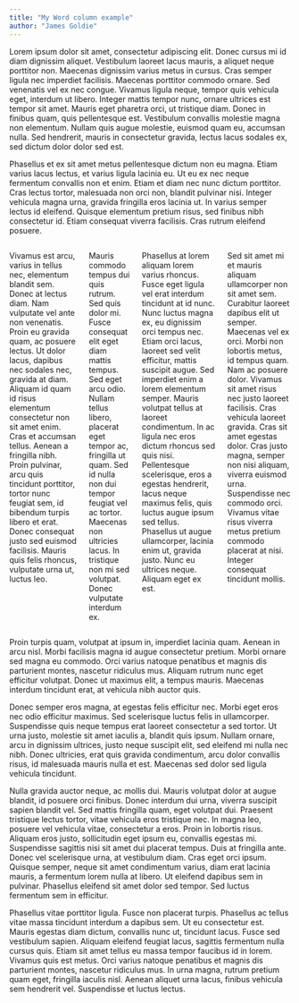 ```yaml
---
title: "My Word column example"
author: "James Goldie"
---
```


Lorem ipsum dolor sit amet, consectetur adipiscing elit. Donec cursus mi id diam dignissim aliquet. Vestibulum laoreet lacus mauris, a aliquet neque porttitor non. Maecenas dignissim varius metus in cursus. Cras semper ligula nec imperdiet facilisis. Maecenas porttitor commodo ornare. Sed venenatis vel ex nec congue. Vivamus ligula neque, tempor quis vehicula eget, interdum ut libero. Integer mattis tempor nunc, ornare ultrices est tempor sit amet. Mauris eget pharetra orci, ut tristique diam. Donec in finibus quam, quis pellentesque est. Vestibulum convallis molestie magna non elementum. Nullam quis augue molestie, euismod quam eu, accumsan nulla. Sed hendrerit, mauris in consectetur gravida, lectus lacus sodales ex, sed dictum dolor dolor sed est.

Phasellus et ex sit amet metus pellentesque dictum non eu magna. Etiam varius lacus lectus, et varius ligula lacinia eu. Ut eu ex nec neque fermentum convallis non et enim. Etiam et diam nec nunc dictum porttitor. Cras lectus tortor, malesuada non orci non, blandit pulvinar nisi. Integer vehicula magna urna, gravida fringilla eros lacinia ut. In varius semper lectus id eleifend. Quisque elementum pretium risus, sed finibus nibh consectetur id. Etiam consequat viverra facilisis. Cras rutrum eleifend posuere.

:::: {.columns}

Vivamus est arcu, varius in tellus nec, elementum blandit sem. Donec at lectus diam. Nam vulputate vel ante non venenatis. Proin eu gravida quam, ac posuere lectus. Ut dolor lacus, dapibus nec sodales nec, gravida at diam. Aliquam id quam id risus elementum consectetur non sit amet enim. Cras et accumsan tellus. Aenean a fringilla nibh. Proin pulvinar, arcu quis tincidunt porttitor, tortor nunc feugiat sem, id bibendum turpis libero et erat. Donec consequat justo sed euismod facilisis. Mauris quis felis rhoncus, vulputate urna ut, luctus leo.

Mauris commodo tempus dui quis rutrum. Sed quis dolor mi. Fusce consequat elit eget diam mattis tempus. Sed eget arcu odio. Nullam tellus libero, placerat eget tempor ac, fringilla ut quam. Sed id nulla non dui tempor feugiat vel ac tortor. Maecenas non ultricies lacus. In tristique non mi sed volutpat. Donec vulputate interdum ex.

Phasellus at lorem aliquam lorem varius rhoncus. Fusce eget ligula vel erat interdum tincidunt at id nunc. Nunc luctus magna ex, eu dignissim orci tempus nec. Etiam orci lacus, laoreet sed velit efficitur, mattis suscipit augue. Sed imperdiet enim a lorem elementum semper. Mauris volutpat tellus at laoreet condimentum. In ac ligula nec eros dictum rhoncus sed quis nisi. Pellentesque scelerisque, eros a egestas hendrerit, lacus neque maximus felis, quis luctus augue ipsum sed tellus. Phasellus ut augue ullamcorper, lacinia enim ut, gravida justo. Nunc eu ultrices neque. Aliquam eget ex est.

Sed sit amet mi et mauris aliquam ullamcorper non sit amet sem. Curabitur laoreet dapibus elit ut semper. Maecenas vel ex orci. Morbi non lobortis metus, id tempus quam. Nam ac posuere dolor. Vivamus sit amet risus nec justo laoreet facilisis. Cras vehicula laoreet gravida. Cras sit amet egestas dolor. Cras justo magna, semper non nisi aliquam, viverra euismod urna. Suspendisse nec commodo orci. Vivamus vitae risus viverra metus pretium commodo placerat at nisi. Integer consequat tincidunt mollis.

::::

Proin turpis quam, volutpat at ipsum in, imperdiet lacinia quam. Aenean in arcu nisl. Morbi facilisis magna id augue consectetur pretium. Morbi ornare sed magna eu commodo. Orci varius natoque penatibus et magnis dis parturient montes, nascetur ridiculus mus. Aliquam rutrum nunc eget efficitur volutpat. Donec ut maximus elit, a tempus mauris. Maecenas interdum tincidunt erat, at vehicula nibh auctor quis.

Donec semper eros magna, at egestas felis efficitur nec. Morbi eget eros nec odio efficitur maximus. Sed scelerisque luctus felis in ullamcorper. Suspendisse quis neque tempus erat laoreet consectetur a sed tortor. Ut urna justo, molestie sit amet iaculis a, blandit quis ipsum. Nullam ornare, arcu in dignissim ultrices, justo neque suscipit elit, sed eleifend mi nulla nec nibh. Donec ultricies, erat quis gravida condimentum, arcu dolor convallis risus, id malesuada mauris nulla et est. Maecenas sed dolor sed ligula vehicula tincidunt.

Nulla gravida auctor neque, ac mollis dui. Mauris volutpat dolor at augue blandit, id posuere orci finibus. Donec interdum dui urna, viverra suscipit sapien blandit vel. Sed mattis fringilla quam, eget volutpat dui. Praesent tristique lectus tortor, vitae vehicula eros tristique nec. In magna leo, posuere vel vehicula vitae, consectetur a eros. Proin in lobortis risus. Aliquam eros justo, sollicitudin eget ipsum eu, convallis egestas mi. Suspendisse sagittis nisi sit amet dui placerat tempus. Duis at fringilla ante. Donec vel scelerisque urna, at vestibulum diam. Cras eget orci ipsum. Quisque semper, neque sit amet condimentum varius, diam erat lacinia mauris, a fermentum lorem nulla at libero. Ut eleifend dapibus sem in pulvinar. Phasellus eleifend sit amet dolor sed tempor. Sed luctus fermentum sem in efficitur.

Phasellus vitae porttitor ligula. Fusce non placerat turpis. Phasellus ac tellus vitae massa tincidunt interdum a dapibus sem. Ut eu consectetur est. Mauris egestas diam dictum, convallis nunc ut, tincidunt lacus. Fusce sed vestibulum sapien. Aliquam eleifend feugiat lacus, sagittis fermentum nulla cursus quis. Etiam sit amet tellus eu massa tempor faucibus id in lorem. Vivamus quis est metus. Orci varius natoque penatibus et magnis dis parturient montes, nascetur ridiculus mus. In urna magna, rutrum pretium quam eget, fringilla iaculis nisl. Aenean aliquet urna lacus, finibus vehicula sem hendrerit vel. Suspendisse et luctus lectus.